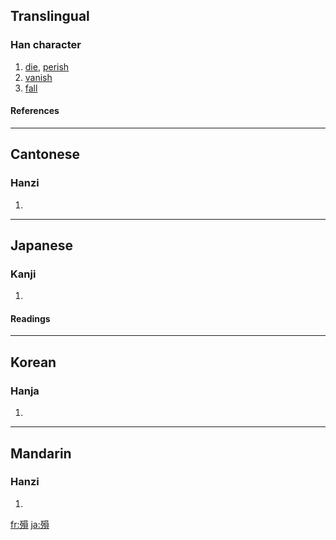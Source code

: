 {{see|殒|隕}}

==Translingual==
===Han character===
{{Han char|rn=78|rad=歹|as=10|sn=14|four=1628<sub>6</sub>|canj=一弓口月金 (MNRBC)}}
# [[die]], [[perish]]
# [[vanish]]
# [[fall]]
====References====
{{Han ref|kx=0582.240|dkj=16535|dj=0975.210|hdz=21392.040|uh=6B9E|ud=27550|bh=E266|bd=57958}}

----
==Cantonese==
===Hanzi===
{{yue-hanzi|jyut=|y=wan5}}
# {{defn|Cantonese}}

----
==Japanese==
===Kanji===
{{ja-kanji|grade=|rs=歹10}}
# {{defn|Japanese}} 
====Readings====
{{ja-readings|on=[[いん]] (in), [[うん]] (un)|kun=[[しぬ]] (shinu), [[おちる]] (ochiru)}}

----
==Korean==
===Hanja===
{{ko-hanja|hangeul=운|eumhun=|rv=un|mr=un|y=wun}}
# {{defn|Korean}}

----
==Mandarin==
===Hanzi===
{{cmn-hanzi|sim=殒|pin=[[yǔn]] ([[yun3]])|wg=yün<sup>3</sup>}}
# {{defn|Mandarin}}

[[fr:殞]]
[[ja:殞]]